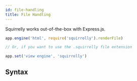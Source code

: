 ```yaml
---
id: file-handling
title: File Handling
---
```



<Hint type="note">
    
Squirrelly works out-of-the-box with Express.js.

```js
app.engine('html', require('squirrelly').renderFile)

// Or, if you want to use the .squirrelly file extension

app.set('view engine', 'squirrelly')

```

</Hint>

## Syntax

```js

```
